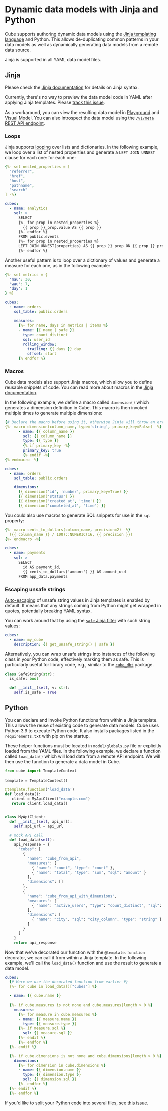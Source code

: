 # Dynamic data models with Jinja and Python

Cube supports authoring dynamic data models using the [Jinja templating
language][jinja] and Python. This allows de-duplicating common patterns in your data models
as well as dynamically generating data models from a remote data source.

Jinja is supported in all YAML data model files.

## Jinja

Please check the [Jinja documentation][jinja-docs] for details on Jinja syntax.

<ReferenceBox>

Currently, there's no way to preview the data model code in YAML after applying
Jinja templates.
Please [track this issue](https://github.com/cube-js/cube/issues/8134).

As a workaround, you can view the resulting data model in
[Playground](/product/workspace/playground) and [Visual Model][ref-visual-model].
You can also introspect the data model using the [`/v1/meta` REST API
endpoint](/product/apis-integrations/rest-api/reference#v1meta).

</ReferenceBox>

### Loops

Jinja supports [looping][jinja-docs-for-loop] over lists and dictionaries. In
the following example, we loop over a list of nested properties and generate a
`LEFT JOIN UNNEST` clause for each one: for each one:

```yaml
{%- set nested_properties = [
  "referrer",
  "href",
  "host",
  "pathname",
  "search"
] -%}

cubes:
  - name: analytics
    sql: >
      SELECT
      {%- for prop in nested_properties %}
        {{ prop }}_prop.value AS {{ prop }}
      {%- endfor %}
      FROM public.events
      {%- for prop in nested_properties %}
      LEFT JOIN UNNEST(properties) AS {{ prop }}_prop ON {{ prop }}_prop.key = '{{ prop }}'
      {%- endfor %}
```

Another useful pattern is to loop over a dictionary of values and generate a
measure for each one, as in the following example:

```yaml
{%- set metrics = {
  "mau": 30,
  "wau": 7,
  "day": 1
} %}

cubes:
  - name: orders
    sql_table: public.orders

    measures:
      {%- for name, days in metrics | items %}
      - name: {{ name | safe }}
        type: count_distinct
        sql: user_id
        rolling_window:
          trailing: {{ days }} day
          offset: start
      {% endfor %}
```

### Macros

Cube data models also support Jinja macros, which allow you to define reusable
snippets of code. You can read more about macros in the [Jinja
documentation][jinja-docs-macros].

In the following example, we define a macro called `dimension()` which generates
a dimension definition in Cube. This macro is then invoked multiple times to
generate multiple dimensions:

```yaml
{# Declare the macro before using it, otherwise Jinja will throw an error. #}
{%- macro dimension(column_name, type='string', primary_key=False) -%}
      - name: {{ column_name }}
        sql: {{ column_name }}
        type: {{ type }}
        {% if primary_key -%}
        primary_key: true
        {% endif -%}
{% endmacro -%}

cubes:
  - name: orders
    sql_table: public.orders

    dimensions:
      {{ dimension('id', 'number', primary_key=True) }}
      {{ dimension('status') }}
      {{ dimension('created_at', 'time') }}
      {{ dimension('completed_at', 'time') }}
```

You could also use macros to generate SQL snippets for use in the `sql`
property:

```yaml
{%- macro cents_to_dollars(column_name, precision=2) -%}
  ({{ column_name }} / 100)::NUMERIC(16, {{ precision }})
{%- endmacro -%}

cubes:
  - name: payments
    sql: >
      SELECT
        id AS payment_id,
        {{ cents_to_dollars('amount') }} AS amount_usd
      FROM app_data.payments
```

### Escaping unsafe strings

[Auto-escaping][jinja-docs-autoescaping] of unsafe string values in Jinja
templates is enabled by default. It means that any strings coming from Python
might get wrapped in quotes, potentially breaking YAML syntax.

You can work around that by using the [`safe` Jinja
filter][jinja-docs-filters-safe] with such string values:

```yaml
cubes:
  - name: my_cube
    description: {{ get_unsafe_string() | safe }}
```

Alternatively, you can wrap unsafe strings into instances of the following
class in your Python code, effectively marking them as safe. This is
particularly useful for library code, e.g., similar to the
[`cube_dbt`][ref-cube-dbt] package.

```python
class SafeString(str):
  is_safe: bool

  def __init__(self, v: str):
    self.is_safe = True
```

## Python

You can declare and invoke Python functions from within a Jinja template. This
allows the reuse of existing code to generate data models. Cube uses Python 3.9 to execute Python code. 
It also installs packages listed in the `requirements.txt` with pip on the startup.

These helper functions must be located in `model/globals.py` file or explicitly loaded from the YAML files.
In the following example, we declare a function called `load_data()` which will load data from a remote
API endpoint. We will then use the function to generate a data model in Cube.

```python
from cube import TemplateContext
 
template = TemplateContext()

@template.function('load_data')
def load_data():
   client = MyApiClient("example.com")
   return client.load_data()


class MyApiClient:
  def __init__(self, api_url):
    self.api_url = api_url

  # mock API call
  def load_data(self):
    api_response = {
      "cubes": [
        {
          "name": "cube_from_api",
          "measures": [
            { "name": "count", "type": "count" },
            { "name": "total", "type": "sum", "sql": "amount" }
          ],
          "dimensions": []
        },
        {
          "name": "cube_from_api_with_dimensions",
          "measures": [
            { "name": "active_users", "type": "count_distinct", "sql": "user_id" }
          ],
          "dimensions": [
            { "name": "city", "sql": "city_column", "type": "string" }
          ]
        }
      ]
    }
    return api_response
```

Now that we've decorated our function with the `@template.function` decorator, we can
call it from within a Jinja template. In the following example, we'll call the
`load_data()` function and use the result to generate a data model.

```yaml
cubes:
  {# Here we use the decorated function from earlier #}
  {%- for cube in load_data()["cubes"] %}

  - name: {{ cube.name }}

  {%- if cube.measures is not none and cube.measures|length > 0 %}
    measures:
      {%- for measure in cube.measures %}
      - name: {{ measure.name }}
        type: {{ measure.type }}
      {%- if measure.sql %}
        sql: {{ measure.sql }}
      {%- endif %}
      {%- endfor %}
  {%- endif %}

  {%- if cube.dimensions is not none and cube.dimensions|length > 0 %}
    dimensions:
      {%- for dimension in cube.dimensions %}
      - name: {{ dimension.name }}
        type: {{ dimension.type }}
        sql: {{ dimension.sql }}
      {%- endfor %}
  {%- endif %}
  {%- endfor %}
```

<ReferenceBox>

If you'd like to split your Python code into several files, see
[this issue](https://github.com/cube-js/cube/issues/8443#issuecomment-2219804266).

</ReferenceBox>


[jinja]: https://jinja.palletsprojects.com/
[jinja-docs]: https://jinja.palletsprojects.com/en/3.1.x/templates/
[jinja-docs-for-loop]: https://jinja.palletsprojects.com/en/3.1.x/templates/#for
[jinja-docs-macros]:
  https://jinja.palletsprojects.com/en/3.1.x/templates/#macros
[jinja-docs-autoescaping]: https://jinja.palletsprojects.com/en/3.1.x/api/#autoescaping
[jinja-docs-filters-safe]: https://jinja.palletsprojects.com/en/3.1.x/templates/#jinja-filters.safe
[ref-cube-dbt]: /reference/python/cube_dbt
[ref-visual-model]: /product/workspace/visual-model